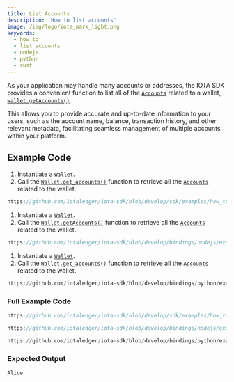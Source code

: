 ```yaml
---
title: List Accounts
description: 'How to list accounts'
image: /img/logo/iota_mark_light.png
keywords:
  - how to
  - list accounts
  - nodejs
  - python
  - rust
---
```



As your application may handle many accounts or addresses, the IOTA SDK provides a convenient function to list
all of the [`Accounts`](../../references/nodejs/classes/Account/) related to a wallet,
[`wallet.getAccounts()`](../../references/nodejs/classes/Wallet/#getaccounts).

This allows you to provide accurate and up-to-date information to your users, such as the account name, balance,
transaction history, and other relevant metadata, facilitating seamless management of multiple accounts within your
platform.

<TipAccountApproaches />

## Example Code

<div className={'hide-code-block-extras'}>
<Tabs groupId="language" queryString>
<TabItem value="rust" label="Rust">

1. Instantiate a [`Wallet`](https://docs.rs/iota-sdk/latest/iota_sdk/wallet/core/struct.Wallet.html).
2. Call the [`Wallet.get_accounts()`](https://docs.rs/iota-sdk/latest/iota_sdk/wallet/core/struct.Wallet.html#method.get_accounts)
   function to retrieve all the [`Accounts`](../../references/nodejs/classes/Account/) related to the wallet.

```rust reference
https://github.com/iotaledger/iota-sdk/blob/develop/sdk/examples/how_tos/accounts_and_addresses/list_accounts.rs#L24-L26
```

</TabItem>
<TabItem value="typescript-node" label="Typescript (Node.js)">

1. Instantiate a [`Wallet`](../../references/nodejs/classes/Wallet).
2. Call the [`Wallet.getAccounts()`](../../references/nodejs/classes/Wallet/#getaccounts)
   function to retrieve all the [`Accounts`](../../references/nodejs/classes/Account/) related to the wallet.

```typescript reference
https://github.com/iotaledger/iota-sdk/blob/develop/bindings/nodejs/examples/how_tos/accounts_and_addresses/list-accounts.ts#L23-L26
```

</TabItem>
<TabItem value="python" label="Python">

1. Instantiate a [`Wallet`](../../references/python/iota_sdk/wallet).
2. Call the [`Wallet.get_accounts()`](../../references/python/iota_sdk/wallet/#get_accounts)
   function to retrieve all the [`Accounts`](../../references/python/iota_sdk/wallet/account/) related to the wallet.

```python reference
https://github.com/iotaledger/iota-sdk/blob/develop/bindings/python/examples/how_tos/accounts_and_addresses/list_accounts.py#L13-L14
```

</TabItem>
</Tabs>
</div>

### Full Example Code

<Tabs groupId="language" queryString>
<TabItem value="rust" label="Rust">

```rust reference
https://github.com/iotaledger/iota-sdk/blob/develop/sdk/examples/how_tos/accounts_and_addresses/list_accounts.rs
```

</TabItem>
<TabItem value="typescript-node" label="Typescript (Node.js)">

```typescript reference
https://github.com/iotaledger/iota-sdk/blob/develop/bindings/nodejs/examples/how_tos/accounts_and_addresses/list-accounts.ts
```

</TabItem>
<TabItem value="python" label="Python">

```python reference
https://github.com/iotaledger/iota-sdk/blob/develop/bindings/python/examples/how_tos/accounts_and_addresses/list_accounts.py
```

</TabItem>
</Tabs>

### Expected Output

```plaintext
Alice
```
